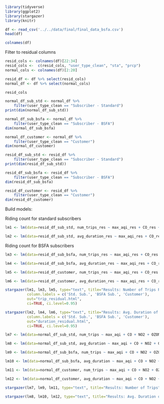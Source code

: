 ```r
library(tidyverse)
library(ggplot2)
library(stargazer)
library(knitr)
```

```r
df <- read_csv('../../data/final/final_data_bsfa.csv')
head(df)
```
```r
colnames(df)
```
Filter to residual columns
```r
resid_cols <- colnames(df)[22:34]
resid_cols <-  c(resid_cols, "user_type_clean", "sta", "prcp")
normal_cols <- colnames(df)[2:20]
```

```r
resid_df <- df %>% select(resid_cols)
normal_df <- df %>% select(normal_cols)
```

```r
resid_cols
```


```r
normal_df_sub_std <- normal_df %>% 
    filter(user_type_clean == "Subscriber - Standard")
print(dim(normal_df_sub_std))

normal_df_sub_bsfa <- normal_df %>% 
    filter(user_type_clean == "Subscriber - BSFA")
dim(normal_df_sub_bsfa)

normal_df_customer <- normal_df %>% 
    filter(user_type_clean == "Customer")
dim(normal_df_customer)

```


```r
resid_df_sub_std <- resid_df %>% 
    filter(user_type_clean == "Subscriber - Standard")
print(dim(resid_df_sub_std))

resid_df_sub_bsfa <- resid_df %>% 
    filter(user_type_clean == "Subscriber - BSFA")
dim(resid_df_sub_bsfa)

resid_df_customer <- resid_df %>% 
    filter(user_type_clean == "Customer")
dim(resid_df_customer)
```
Build models:

Riding count for standard subscribers 
```r
lm1 <- lm(data=resid_df_sub_std, num_trips_res ~ max_aqi_res + CO_res + NO2_res + OZONE_res + PM2.5_res + tmax_res + wspd_res + pres_res + prcp + sta)

lm2 <- lm(data=resid_df_sub_std, avg_duration_res ~ max_aqi_res + CO_res + NO2_res + OZONE_res + PM2.5_res + tmax_res + wspd_res + pres_res + prcp + sta)
```

Riding count for BSFA subscribers 
```r
lm3 <- lm(data=resid_df_sub_bsfa, num_trips_res ~ max_aqi_res + CO_res + NO2_res + OZONE_res + PM2.5_res + tmax_res + wspd_res + pres_res + prcp + sta)

lm4 <- lm(data=resid_df_sub_bsfa, avg_duration_res ~ max_aqi_res + CO_res + NO2_res + OZONE_res + PM2.5_res + tmax_res + wspd_res + pres_res + prcp + sta)
```

```r
lm5 <- lm(data=resid_df_customer, num_trips_res ~ max_aqi_res + CO_res + NO2_res + OZONE_res + PM2.5_res + tmax_res + wspd_res + pres_res + prcp + sta)

lm6 <- lm(data=resid_df_customer, avg_duration_res ~ max_aqi_res + CO_res + NO2_res + OZONE_res + PM2.5_res + tmax_res + wspd_res + pres_res + prcp + sta)
```

```r
stargazer(lm1, lm3, lm5, type="text", title="Results: Number of Trips Residual", 
          column.labels = c('Std. Sub.', 'BSFA Sub.', 'Customer'), 
          out="trip_residual.html",
          ci=TRUE, ci.level=0.95)
```
```r
stargazer(lm2, lm4, lm6, type="text", title="Results: Avg. Duration of Trips Residual",
          column.labels = c('Std. Sub.', 'BSFA Sub.', 'Customer'), 
          out="duration_residual.html",
          ci=TRUE, ci.level=0.95)
```


```r
lm7 <- lm(data=normal_df_sub_std, num_trips ~ max_aqi + CO + NO2 + OZONE + PM2.5 + tmax + wspd + pres + prcp + sta)

lm8 <- lm(data=normal_df_sub_std, avg_duration ~ max_aqi + CO + NO2 + OZONE + PM2.5 + tmax + wspd + pres + prcp + sta)

lm9 <- lm(data=normal_df_sub_bsfa, num_trips ~ max_aqi + CO + NO2 + OZONE + PM2.5 + tmax + wspd + pres + prcp + sta)

lm10 <- lm(data=normal_df_sub_bsfa, avg_duration ~ max_aqi + CO + NO2 + OZONE + PM2.5 + tmax + wspd + pres + prcp + sta)

lm11 <- lm(data=normal_df_customer, num_trips ~ max_aqi + CO + NO2 + OZONE + PM2.5 + tmax + wspd + pres + prcp + sta)

lm12 <- lm(data=normal_df_customer, avg_duration ~ max_aqi + CO + NO2 + OZONE + PM2.5 + tmax + wspd + pres + prcp + sta)
```

```r
stargazer(lm7, lm9, lm11, type="text", title="Results: Number of Trips")
```
```r
stargazer(lm8, lm10, lm12, type="text", title="Results: Avg. Duration of Trips")
```